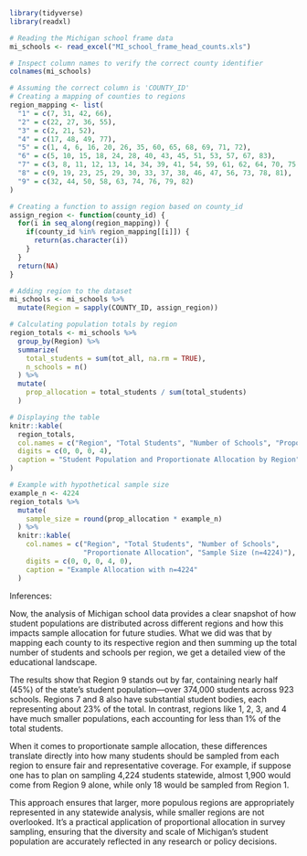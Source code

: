```r
library(tidyverse)
library(readxl)

# Reading the Michigan school frame data
mi_schools <- read_excel("MI_school_frame_head_counts.xls")

# Inspect column names to verify the correct county identifier
colnames(mi_schools)

# Assuming the correct column is 'COUNTY_ID'
# Creating a mapping of counties to regions
region_mapping <- list(
  "1" = c(7, 31, 42, 66),
  "2" = c(22, 27, 36, 55),
  "3" = c(2, 21, 52),
  "4" = c(17, 48, 49, 77),
  "5" = c(1, 4, 6, 16, 20, 26, 35, 60, 65, 68, 69, 71, 72),
  "6" = c(5, 10, 15, 18, 24, 28, 40, 43, 45, 51, 53, 57, 67, 83),
  "7" = c(3, 8, 11, 12, 13, 14, 34, 39, 41, 54, 59, 61, 62, 64, 70, 75, 80),
  "8" = c(9, 19, 23, 25, 29, 30, 33, 37, 38, 46, 47, 56, 73, 78, 81),
  "9" = c(32, 44, 50, 58, 63, 74, 76, 79, 82)
)

# Creating a function to assign region based on county_id
assign_region <- function(county_id) {
  for(i in seq_along(region_mapping)) {
    if(county_id %in% region_mapping[[i]]) {
      return(as.character(i))
    }
  }
  return(NA)
}
```

```r
# Adding region to the dataset
mi_schools <- mi_schools %>%
  mutate(Region = sapply(COUNTY_ID, assign_region))

# Calculating population totals by region
region_totals <- mi_schools %>%
  group_by(Region) %>%
  summarize(
    total_students = sum(tot_all, na.rm = TRUE),
    n_schools = n()
  ) %>%
  mutate(
    prop_allocation = total_students / sum(total_students)
  )

# Displaying the table
knitr::kable(
  region_totals,
  col.names = c("Region", "Total Students", "Number of Schools", "Proportionate Allocation"),
  digits = c(0, 0, 0, 4),
  caption = "Student Population and Proportionate Allocation by Region"
)
```

```r
# Example with hypothetical sample size
example_n <- 4224
region_totals %>%
  mutate(
    sample_size = round(prop_allocation * example_n)
  ) %>%
  knitr::kable(
    col.names = c("Region", "Total Students", "Number of Schools", 
                  "Proportionate Allocation", "Sample Size (n=4224)"),
    digits = c(0, 0, 0, 4, 0),
    caption = "Example Allocation with n=4224"
  )

```

Inferences:

Now, the analysis of Michigan school data provides a clear snapshot of how student populations are distributed across different regions and how this impacts sample allocation for future studies. What we did was that by mapping each county to its respective region and then summing up the total number of students and schools per region, we get a detailed view of the educational landscape.

The results show that Region 9 stands out by far, containing nearly half (45%) of the state’s student population—over 374,000 students across 923 schools. Regions 7 and 8 also have substantial student bodies, each representing about 23% of the total. In contrast, regions like 1, 2, 3, and 4 have much smaller populations, each accounting for less than 1% of the total students.

When it comes to proportionate sample allocation, these differences translate directly into how many students should be sampled from each region to ensure fair and representative coverage. For example, if suppose one has to plan on sampling 4,224 students statewide, almost 1,900 would come from Region 9 alone, while only 18 would be sampled from Region 1.

This approach ensures that larger, more populous regions are appropriately represented in any statewide analysis, while smaller regions are not overlooked. It’s a practical application of proportional allocation in survey sampling, ensuring that the diversity and scale of Michigan’s student population are accurately reflected in any research or policy decisions.